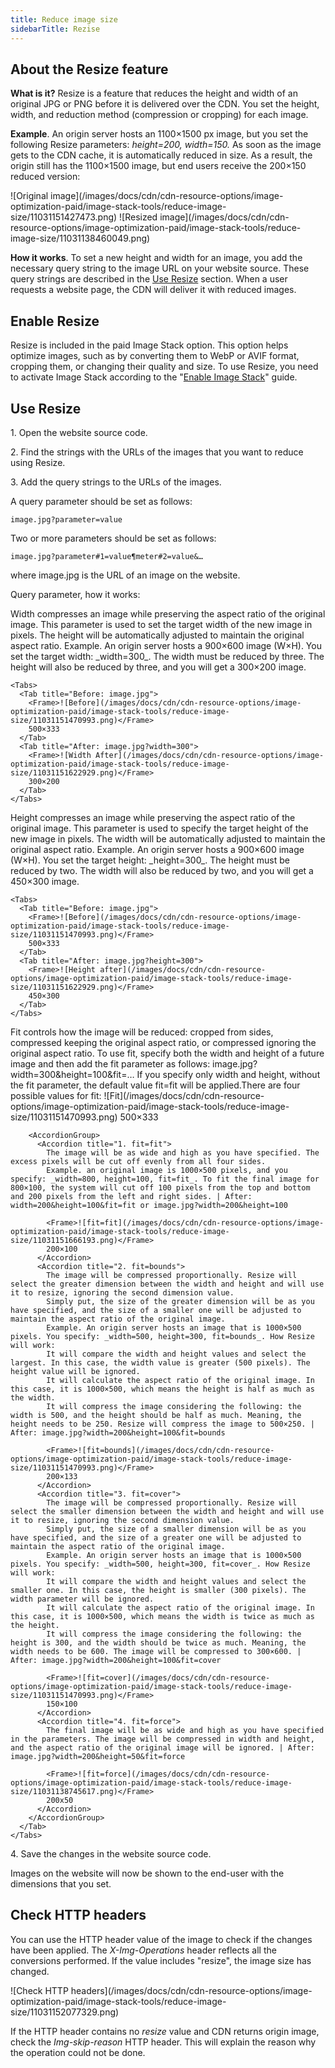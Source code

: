 ---
title: Reduce image size
sidebarTitle: Rezise
---

## About the Resize feature

**What is it?** Resize is a feature that reduces the height and width of an original JPG or PNG before it is delivered over the CDN. You set the height, width, and reduction method (compression or cropping) for each image.

**Example**. An origin server hosts an 1100×1500 px image, but you set the following Resize parameters: _height=200, width=150._ As soon as the image gets to the CDN cache, it is automatically reduced in size. As a result, the origin still has the 1100×1500 image, but end users receive the 200×150 reduced version:


<Tabs>
  <Tab title="Original image">
    <Frame>![Original image](/images/docs/cdn/cdn-resource-options/image-optimization-paid/image-stack-tools/reduce-image-size/11031151427473.png)</Frame>
  </Tab>
  <Tab title="Resized image">
    <Frame>![Resized image](/images/docs/cdn/cdn-resource-options/image-optimization-paid/image-stack-tools/reduce-image-size/11031138460049.png)</Frame>
  </Tab>
</Tabs>
  
**How it works**. To set a new height and width for an image, you add the necessary query string to the image URL on your website source. These query strings are described in the [Use Resize](/cdn/cdn-resource-options/image-optimization-paid/image-stack-tools/reduce-image-size#use-resize) section. When a user requests a website page, the CDN will deliver it with reduced images.

## Enable Resize

Resize is included in the paid Image Stack option. This option helps optimize images, such as by converting them to WebP or AVIF format, cropping them, or changing their quality and size. To use Resize, you need to activate Image Stack according to the "[Enable Image Stack](/cdn/cdn-resource-options/image-optimization-paid/enable-image-stack)" guide.

## Use Resize

1\. Open the website source code.

2\. Find the strings with the URLs of the images that you want to reduce using Resize.

3\. Add the query strings to the URLs of the images.

A query parameter should be set as follows:
    
```
image.jpg?parameter=value
```

Two or more parameters should be set as follows:

```
image.jpg?parameter#1=value¶meter#2=value&… 
```

where image.jpg is the URL of an image on the website.

Query parameter, how it works: 

<AccordionGroup>
  <Accordion title="Width">
    Width compresses an image while preserving the aspect ratio of the original image. This parameter is used to set the target width of the new image in pixels. The height will be automatically adjusted to maintain the original aspect ratio.   
    Example. An origin server hosts a 900×600 image (W×H). You set the target width: _width=300_. The width must be reduced by three. The height will also be reduced by three, and you will get a 300×200 image. 
    
    <Tabs>
      <Tab title="Before: image.jpg">
        <Frame>![Before](/images/docs/cdn/cdn-resource-options/image-optimization-paid/image-stack-tools/reduce-image-size/11031151470993.png)</Frame>
        500×333
      </Tab>
      <Tab title="After: image.jpg?width=300">
        <Frame>![Width After](/images/docs/cdn/cdn-resource-options/image-optimization-paid/image-stack-tools/reduce-image-size/11031151622929.png)</Frame>
        300×200
      </Tab>
    </Tabs>
  </Accordion>
  <Accordion title="Height">
    Height compresses an image while preserving the aspect ratio of the original image. This parameter is used to specify the target height of the new image in pixels. The width will be automatically adjusted to maintain the original aspect ratio.  
    Example. An origin server hosts a 900×600 image (W×H). You set the target height: _height=300_. The height must be reduced by two. The width will also be reduced by two, and you will get a 450×300 image. 
    
    <Tabs>
      <Tab title="Before: image.jpg">
        <Frame>![Before](/images/docs/cdn/cdn-resource-options/image-optimization-paid/image-stack-tools/reduce-image-size/11031151470993.png)</Frame>
        500×333
      </Tab>
      <Tab title="After: image.jpg?height=300">
        <Frame>![Height after](/images/docs/cdn/cdn-resource-options/image-optimization-paid/image-stack-tools/reduce-image-size/11031151622929.png)</Frame>
        450×300  
      </Tab>
    </Tabs>
  </Accordion>
  <Accordion title="Fit">
    Fit controls how the image will be reduced: cropped from sides, compressed keeping the original aspect ratio, or compressed ignoring the original aspect ratio.   
    To use fit, specify both the width and height of a future image and then add the fit parameter as follows: image.jpg?width=300&height=100&fit=…  
    If you specify only width and height, without the fit parameter, the default value fit=fit will be applied.There are four possible values for fit:
    <Tabs>
      <Tab title="Before: image.jpg">
        <Frame>![Fit](/images/docs/cdn/cdn-resource-options/image-optimization-paid/image-stack-tools/reduce-image-size/11031151470993.png)</Frame>
        500×333
      </Tab>
      <Tab title="After">

        <AccordionGroup>
          <Accordion title="1. fit=fit">
            The image will be as wide and high as you have specified. The excess pixels will be cut off evenly from all four sides.  
            Example. an original image is 1000×500 pixels, and you specify: _width=800, height=100, fit=fit_. To fit the final image for 800×100, the system will cut off 100 pixels from the top and bottom and 200 pixels from the left and right sides. | After: width=200&height=100&fit=fit or image.jpg?width=200&height=100  

            <Frame>![fit=fit](/images/docs/cdn/cdn-resource-options/image-optimization-paid/image-stack-tools/reduce-image-size/11031151666193.png)</Frame>
            200×100
          </Accordion>
          <Accordion title="2. fit=bounds">
            The image will be compressed proportionally. Resize will select the greater dimension between the width and height and will use it to resize, ignoring the second dimension value.   
            Simply put, the size of the greater dimension will be as you have specified, and the size of a smaller one will be adjusted to maintain the aspect ratio of the original image.   
            Example. An origin server hosts an image that is 1000×500 pixels. You specify: _width=500, height=300, fit=bounds_. How Resize will work:  
            It will compare the width and height values and select the largest. In this case, the width value is greater (500 pixels). The height value will be ignored.   
            It will calculate the aspect ratio of the original image. In this case, it is 1000×500, which means the height is half as much as the width.   
            It will compress the image considering the following: the width is 500, and the height should be half as much. Meaning, the height needs to be 250. Resize will compress the image to 500×250. | After: image.jpg?width=200&height=100&fit=bounds   

            <Frame>![fit=bounds](/images/docs/cdn/cdn-resource-options/image-optimization-paid/image-stack-tools/reduce-image-size/11031151470993.png)</Frame>
            200×133 
          </Accordion>
          <Accordion title="3. fit=cover">
            The image will be compressed proportionally. Resize will select the smaller dimension between the width and height and will use it to resize, ignoring the second dimension value.   
            Simply put, the size of a smaller dimension will be as you have specified, and the size of a greater one will be adjusted to maintain the aspect ratio of the original image.   
            Example. An origin server hosts an image that is 1000×500 pixels. You specify: _width=500, height=300, fit=cover_. How Resize will work:  
            It will compare the width and height values and select the smaller one. In this case, the height is smaller (300 pixels). The width parameter will be ignored.   
            It will calculate the aspect ratio of the original image. In this case, it is 1000×500, which means the width is twice as much as the height.   
            It will compress the image considering the following: the height is 300, and the width should be twice as much. Meaning, the width needs to be 600. The image will be compressed to 300×600. | After: image.jpg?width=200&height=100&fit=cover   

            <Frame>![fit=cover](/images/docs/cdn/cdn-resource-options/image-optimization-paid/image-stack-tools/reduce-image-size/11031151470993.png)</Frame>
            150×100 
          </Accordion>
          <Accordion title="4. fit=force">
            The final image will be as wide and high as you have specified in the parameters. The image will be compressed in width and height, and the aspect ratio of the original image will be ignored. | After: image.jpg?width=200&height=50&fit=force   

            <Frame>![fit=force](/images/docs/cdn/cdn-resource-options/image-optimization-paid/image-stack-tools/reduce-image-size/11031138745617.png)</Frame>
            200х50  
          </Accordion>
        </AccordionGroup>
      </Tab>
    </Tabs>
  </Accordion>
</AccordionGroup>

4\. Save the changes in the website source code.

Images on the website will now be shown to the end-user with the dimensions that you set.

## Check HTTP headers

You can use the HTTP header value of the image to check if the changes have been applied. The _X-Img-Operations_ header reflects all the conversions performed. If the value includes "resize", the image size has changed.

<Frame>![Check HTTP headers](/images/docs/cdn/cdn-resource-options/image-optimization-paid/image-stack-tools/reduce-image-size/11031152077329.png)</Frame>

If the HTTP header contains no _resize_ value and CDN returns origin image, check the _Img-skip-reason_ HTTP header. This will explain the reason why the operation could not be done.
